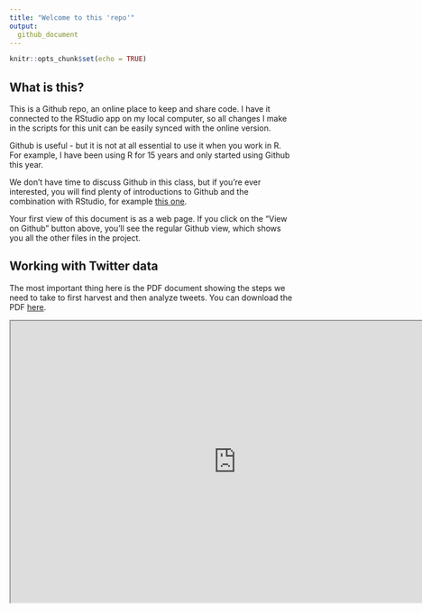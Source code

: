 ```yaml
---
title: "Welcome to this 'repo'"
output:
  github_document
---
```


```r
knitr::opts_chunk$set(echo = TRUE)
```

## What is this?
This is a Github repo, an online place to keep and share code. I have it connected to the RStudio app on my local computer, so all changes I make in the scripts for this unit can be easily synced with the online version. 

Github is useful - but it is not at all essential to use it when you work in R. For example, I have been using R for 15 years and only started using Github this year. 

We don't have time to discuss Github in this class, but if you're ever interested, you will find plenty of introductions to Github and the combination with RStudio, for example [this one](https://r-bio.github.io/intro-git-rstudio/).

Your first view of this document is as a web page. If you click on the "View on Github" button above, you'll see the regular Github view, which shows you all the other files in the project.

## Working with Twitter data

The most important thing here is the PDF document showing the steps we need to take to first harvest and then analyze tweets. You can download the PDF [here](analyzing_twitter_data.pdf).

<iframe src="https://wordsmith189.github.io/analyzing_tweets/analyzing_twitter_data.pdf" width="800px" height="500px"></iframe>


